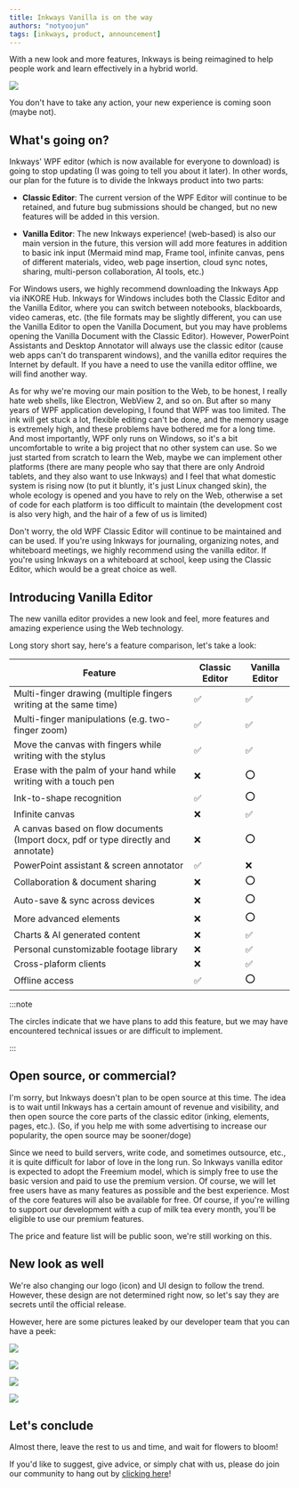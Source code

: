 ---
title: Inkways Vanilla is on the way
authors: "notyoojun"
tags: [inkways, product, announcement]
---

With a new look and more features, Inkways is being reimagined to help people work and learn effectively in a hybrid world.

![](new-editor-coming-soon.jpg)

You don't have to take any action, your new experience is coming soon (maybe not).

## What's going on?

Inkways' WPF editor (which is now available for everyone to download) is going to stop updating (I was going to tell you about it later). In other words, our plan for the future is to divide the Inkways product into two parts:

- **Classic Editor**: The current version of the WPF Editor will continue to be retained, and future bug submissions should be changed, but no new features will be added in this version.

- **Vanilla Editor**: The new Inkways experience! (web-based) is also our main version in the future, this version will add more features in addition to basic ink input (Mermaid mind map, Frame tool, infinite canvas, pens of different materials, video, web page insertion, cloud sync notes, sharing, multi-person collaboration, AI tools, etc.)

For Windows users, we highly recommend downloading the Inkways App via iNKORE Hub. Inkways for Windows includes both the Classic Editor and the Vanilla Editor, where you can switch between notebooks, blackboards, video cameras, etc. (the file formats may be slightly different, you can use the Vanilla Editor to open the Vanilla Document, but you may have problems opening the Vanilla Document with the Classic Editor). However, PowerPoint Assistants and Desktop Annotator will always use the classic editor (cause web apps can't do transparent windows), and the vanilla editor requires the Internet by default. If you have a need to use the vanilla editor offline, we will find another way.

As for why we're moving our main position to the Web, to be honest, I really hate web shells, like Electron, WebView 2, and so on. But after so many years of WPF application developing, I found that WPF was too limited. The ink will get stuck a lot, flexible editing can't be done, and the memory usage is extremely high, and these problems have bothered me for a long time. And most importantly, WPF only runs on Windows, so it's a bit uncomfortable to write a big project that no other system can use. So we just started from scratch to learn the Web, maybe we can implement other platforms (there are many people who say that there are only Android tablets, and they also want to use Inkways) and I feel that what domestic system is rising now (to put it bluntly, it's just Linux changed skin), the whole ecology is opened and you have to rely on the Web, otherwise a set of code for each platform is too difficult to maintain (the development cost is also very high, and the hair of a few of us is limited)

Don't worry, the old WPF Classic Editor will continue to be maintained and can be used. If you're using Inkways for journaling, organizing notes, and whiteboard meetings, we highly recommend using the vanilla editor. If you're using Inkways on a whiteboard at school, keep using the Classic Editor, which would be a great choice as well.

## Introducing Vanilla Editor

The new vanilla editor provides a new look and feel, more features and amazing experience using the Web technology.

Long story short say, here's a feature comparison, let's take a look:

| Feature                                                                           | Classic Editor	 | Vanilla Editor |
|-----------------------------------------------------------------------------------|-----------------|----------------|
| Multi-finger drawing (multiple fingers writing at the same time)                  | ✅               | ✅              |
| Multi-finger manipulations (e.g. two-finger zoom)                                 | ✅               | ✅              |
| Move the canvas with fingers while writing with the stylus                        | ✅               | ✅              |
| Erase with the palm of your hand while writing with a touch pen                   | ❌               | ⭕              |
| Ink-to-shape recognition                                                          | ✅               | ⭕              |
| Infinite canvas                                                                   | ❌               | ✅              |
| A canvas based on flow documents (Import docx, pdf or type directly and annotate) | ❌               | ⭕              |
| PowerPoint assistant & screen annotator                                           | ✅               | ❌              |
| Collaboration & document sharing	                                                 | ❌               | ⭕              |
| Auto-save & sync across devices                                                   | ❌               | ⭕              |
| More advanced elements                                                            | ❌               | ⭕              |
| Charts & AI generated content                                                     | ❌               | ✅              |
| Personal cunstomizable footage library	                                           | ❌               | ✅              |
| Cross-plaform clients                                                             | ❌               | ✅              |
| Offline access                                                                    | ✅               | ⭕              |

:::note

The circles indicate that we have plans to add this feature, but we may have encountered technical issues or are difficult to implement.

:::

## Open source, or commercial?

I'm sorry, but Inkways doesn't plan to be open source at this time. The idea is to wait until Inkways has a certain amount of revenue and visibility, and then open source the core parts of the classic editor (inking, elements, pages, etc.). (So, if you help me with some advertising to increase our popularity, the open source may be sooner/doge)

Since we need to build servers, write code, and sometimes outsource, etc., it is quite difficult for labor of love in the long run. So Inkways vanilla editor is expected to adopt the Freemium model, which is simply free to use the basic version and paid to use the premium version. Of course, we will let free users have as many features as possible and the best experience. Most of the core features will also be available for free. Of course, if you're willing to support our development with a cup of milk tea every month, you'll be eligible to use our premium features.

The price and feature list will be public soon, we're still working on this.

## New look as well

We're also changing our logo (icon) and UI design to follow the trend. However, these design are not determined right now, so let's say they are secrets until the official release.

However, here are some pictures leaked by our developer team that you can have a peek:

![](Image_1710237462954_fixed-1024x768.jpg)

![](Image_1710237476164_fixed-1024x768.jpg)

![](Image_1710237554486_fixed-1024x768.jpg)

![](IMG_20240304_182810_fixed-1024x576.jpg)

## Let's conclude

Almost there, leave the rest to us and time, and wait for flowers to bloom!

If you'd like to suggest, give advice, or simply chat with us, please do join our community to hang out by [clicking here](https://inkore.net/about#social)!